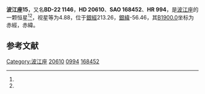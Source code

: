 {{Starbox begin
| name = 波江座15
}}
{{Starbox observe
| epoch = [[J2000.0|J2000.0]]
| constell = [[波江座|波江座]]<ref name=SIMBAD>{{cite web
 | url=http://simbad.u-strasbg.fr/simbad/sim-id?Ident=HR+994
 | title=Pulsating variable Star
 | publisher=Centre de Données astronomiques de Strasbourg
 | work=SIMBAD
 | accessdate=2012-07-13
 | archive-date=2016-03-19
 | archive-url=https://web.archive.org/web/20160319001218/http://simbad.u-strasbg.fr/simbad/sim-id?Ident=HR+994
 | dead-url=no
 }}</ref><ref name=DATA>{{cite web
 | url=http://vizier.u-strasbg.fr/viz-bin/VizieR-5?-out.add=.&-source=5050&-corr=PK=HR&-out.max=9999&HR=994
 | title=VizieR Detailed Page
 | accessdate=2012-07-13
 | archive-date=2016-03-04
 | archive-url=https://web.archive.org/web/20160304142825/http://vizier.u-strasbg.fr/viz-bin/VizieR-5?-out.add=.&-source=5050&-corr=PK=HR&-out.max=9999&HR=994
 | dead-url=no
 }}</ref>
| 星官 = 
| ra = {{RA|3|18|22.1}}<ref name=SIMBAD /><ref name=DATA />
| dec = {{DEC|-22|30|41}}<ref name=SIMBAD /><ref name=DATA />
| appmag_v = 4.88<ref name=SIMBAD /><ref name=DATA />
}}
{{Starbox character
| class = G6III<ref name=SIMBAD /><ref name=DATA />
| b-v = 0.9<ref name=SIMBAD /><ref name=DATA />
| u-b = <ref name=SIMBAD /><ref name=DATA />
| r-i = <ref name=SIMBAD /><ref name=DATA />
| variable = 
}}
{{Starbox astrometry
| radial_v = 
| prop_mo_ra = 24
| parallax = 0.028
| p_error = 
}}
{{Starbox catalog
| names =BD-22 1146，[[SAO星表|SAO]] 168452，[[HD星表|HD]] 20610，[[HR星表|HR]] 994}}
{{Starbox reference |Simbad=HR+994}}
{{Starbox end}}

'''波江座15'''，又名'''BD-22 1146'''，'''HD 20610'''、'''SAO 168452'''、'''HR 994'''，是[[波江座|波江座]]的一颗恒星<ref name=SIMBAD /><ref name=DATA />，视星等为4.88，位于[[銀道座標系|銀經]]213.26，[[銀道座標系|銀緯]]-56.46，其[[B1900.0|B1900.0]]坐标为赤經{{RA|3|13|56.8}}，赤緯{{DEC|-22|-56.46|36}}。

== 参考文献 ==
{{reflist}}

{{star-stub}}

{{波江座恒星}}
{{星官|天苑|16|18}}
[[Category:波江座|Category:波江座]]
[[Category:HD和HDE天體|20610]]
[[Category:HR天體|0994]]
[[Category:SAO天體|168452]]